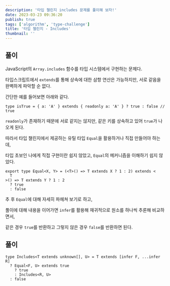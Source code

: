 ```yaml
---
description: '타입 챌린지 includes 문제를 풀이해 보자!'
date: 2023-03-23 09:36:20
publish: true
tags: ['algorithm', 'type-challenge']
title: '타입 첼린지 - Includes'
thumbnail: ''
---
```


## 풀이

JavaScript의 `Array.includes` 함수를 타입 시스템에서 구현하는 문제다.

타입스크립트에서 `extends`를 통해 상속에 대한 삼항 연산은 가능하지만, 서로 같음을 완벽하게 파악할 순 없다.

간단한 예를 들어보면 아래와 같다.

```tsx
type isTrue = { a: 'A' } extends { readonly a: 'A' } ? true : false // true
```

`readonly`가 존재하기 때문에 서로 같지는 않지만, 같은 키를 상속하고 있어 `true`가 나오게 된다.

따라서 타입 챌린지에서 제공하는 유틸 타입 `Equal`을 활용하거나 직접 만들어야 하는데,

타입 초보인 나에게 직접 구현이란 쉽지 않았고, `Equal`의 메커니즘을 이해하기 쉽지 않았다.

```tsx
export type Equal<X, Y> = (<T>() => T extends X ? 1 : 2) extends <
  T
>() => T extends Y ? 1 : 2
  ? true
  : false
```

추 후 `Equal`에 대해 자세히 파헤쳐 보기로 하고,

풀이에 대해 내용을 이어가면 `infer`를 활용해 재귀적으로 원소를 하나씩 추론해 비교하면서,

같은 경우 `true`를 반환하고 그렇지 않은 경우 `false`를 반환하면 된다.

<Space />

## 풀이

```tsx
type Includes<T extends unknown[], U> = T extends [infer F, ...infer R]
  ? Equal<F, U> extends true
    ? true
    : Includes<R, U>
  : false
```
